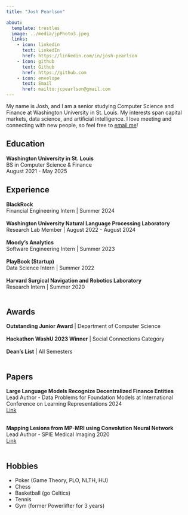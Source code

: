 ```yaml
---
title: "Josh Pearlson"

about: 
  template: trestles
  image: ../media/jpPhoto3.jpeg
  links:
    - icon: linkedin
      text: LinkedIn
      href: https://linkedin.com/in/josh-pearlson
    - icon: github
      text: Github
      href: https://github.com
    - icon: envelope
      text: Email
      href: mailto:jcpearlson@gmail.com
---
```


My name is Josh, and I am a senior studying Computer Science and Finance at Washington University in St. Louis. My interests span capital markets, data science, and artificial intelligence. I love meeting and connecting with new people, so feel free to [email me](mailto:jcpearlson@gmail.com)!

## Education

**Washington University in St. Louis** <br>BS in Computer Science & Finance <br>August 2021 - May 2025


::: {.panel-tabset}

## Experience

**BlackRock** <br>Financial Engineering Intern | Summer 2024 <br> <br>
**Washington University Natural Language Processing Laboratory** <br>Research Lab Member | August 2022 - August 2024 <br><br>
**Moody's Analytics** <br>Software Engineering Intern | Summer 2023 <br><br>
**PlayBook (Startup)** <br>Data Science Intern | Summer 2022 <br><br>
**Harvard Surgical Navigation and Robotics Laboratory** <br>Research Intern | Summer 2020 <br><br>


## Awards

**Outstanding Junior Award** | Department of Computer Science <br><br>
**Hackathon WashU 2023 Winner** | Social Connections Category <br><br>
**Dean's List** | All Semesters <br><br>

## Papers

**Large Language Models Recognize Decentralized Finance Entities** 
<br>Lead Author - Data Problems for Foundation Models at International Conference on Learning Representations 2024<br> [Link](https://openreview.net/forum?id=sfnz81T3pm) <br><br>

**Mapping Lesions from MP-MRI using Convolution Neural Network**
<br>Lead Author - SPIE Medical Imaging 2020<br> [Link](https://doi.org/10.1117/12.2582228)<br><br>


:::

## Hobbies 

- Poker (Game Theory, PLO, NLTH, HU)
- Chess
- Basketball (go Celtics)
- Tennis
- Gym (former Powerlifter for 3 years)
